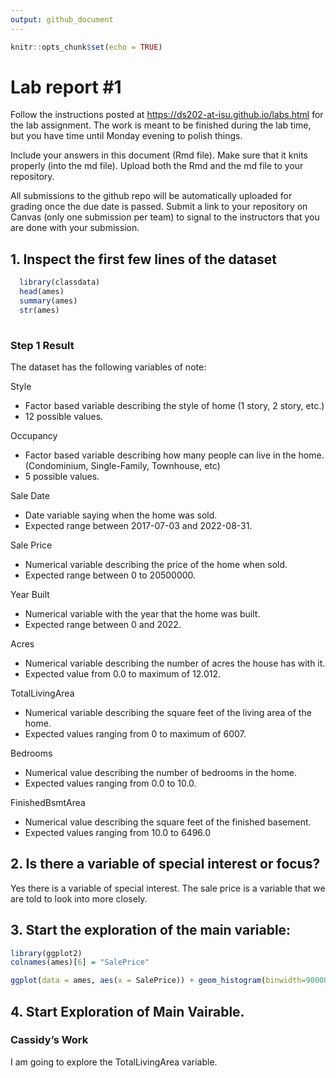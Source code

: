 ```yaml
---
output: github_document
---
```


<!-- README.md is generated from README.Rmd. Please edit the README.Rmd file -->

```r
knitr::opts_chunk$set(echo = TRUE)
```

# Lab report #1

Follow the instructions posted at <https://ds202-at-isu.github.io/labs.html> for the lab assignment. The work is meant to be finished during the lab time, but you have time until Monday evening to polish things.

Include your answers in this document (Rmd file). Make sure that it knits properly (into the md file). Upload both the Rmd and the md file to your repository.

All submissions to the github repo will be automatically uploaded for grading once the due date is passed. Submit a link to your repository on Canvas (only one submission per team) to signal to the instructors that you are done with your submission.

## 1. Inspect the first few lines of the dataset

```r
  
  library(classdata)
  head(ames)
  summary(ames)
  str(ames)
  
```

### Step 1 Result

The dataset has the following variables of note: 

Style 

- Factor based variable describing the style of home (1 story, 2 story, etc.)
- 12 possible values.

Occupancy 

- Factor based variable describing how many people can live in the home. (Condominium, Single-Family, Townhouse, etc)
- 5 possible values.

Sale Date 

- Date variable saying when the home was sold. 
- Expected range between 2017-07-03 and 2022-08-31.

Sale Price 

- Numerical variable describing the price of the home when sold. 
- Expected range between 0 to 20500000. 

Year Built 

- Numerical variable with the year that the home was built. 
- Expected range between 0 and 2022. 

Acres 

- Numerical variable describing the number of acres the house has with it. 
- Expected value from 0.0 to maximum of 12.012. 

TotalLivingArea

- Numerical variable describing the square feet of the living area of the home. 
- Expected values ranging from 0 to maximum of 6007. 

Bedrooms

- Numerical value describing the number of bedrooms in the home. 
- Expected values ranging from 0.0 to 10.0.

FinishedBsmtArea 

- Numerical value describing the square feet of the finished basement.
- Expected values ranging from 10.0 to 6496.0

## 2.  Is there a variable of special interest or focus?
Yes there is a variable of special interest. The sale price is a variable that we are told to look into more closely.

## 3. Start the exploration of the main variable:
```r
library(ggplot2)
colnames(ames)[6] = "SalePrice"

ggplot(data = ames, aes(x = SalePrice)) + geom_histogram(binwidth=900000)


```

## 4. Start Exploration of Main Vairable.

### Cassidy's Work
I am going to explore the TotalLivingArea variable.
